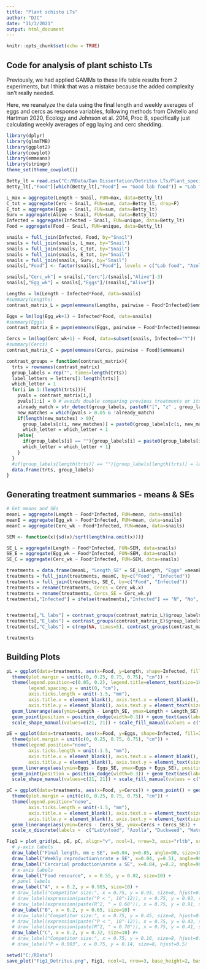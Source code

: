 ---
title: "Plant schisto LTs"
author: "DJC"
date: "11/3/2021"
output: html_document
---

```{r setup, include=FALSE}
knitr::opts_chunk$set(echo = TRUE)
```

## Code for analysis of plant schisto LTs
Previously, we had applied GAMMs to these life table results from 2 experiments, but I think that was a mistake because the added complexity isn't really needed.

Here, we reanalyze the data using the final length and weekly averages of eggs and cercs as response variables, following methods from Civitello and Hartman 2020, Ecology and Johnson et al. 2014, Proc B, specifically just calculating weekly averages of egg laying and cerc shedding.
```{r packages, message=FALSE}
library(dplyr)
library(glmmTMB)
library(ggplot2)
library(cowplot)
library(emmeans)
library(stringr)
theme_set(theme_cowplot())
```


```{r data}
Betty_lt = read.csv("C:/RData/Dan Dissertation/Detritus LTs/Plant_species_LT.csv")
Betty_lt[,"Food"][which(Betty_lt[,"Food"] == "Good lab food")] = "Lab food"

L_max = aggregate(Length ~ Snail, FUN=max, data=Betty_lt)
C_tot = aggregate(Cerc ~ Snail, FUN=sum, data=Betty_lt, drop=F)
E_tot = aggregate(Eggs ~ Snail, FUN=sum, data=Betty_lt)
Surv = aggregate(Alive ~ Snail, FUN=sum, data=Betty_lt)
Infected = aggregate(Infected ~ Snail, FUN=unique, data=Betty_lt)
Food = aggregate(Food ~ Snail, FUN=unique, data=Betty_lt)

snails = full_join(Infected, Food, by="Snail")
snails = full_join(snails, L_max, by="Snail")
snails = full_join(snails, C_tot, by="Snail")
snails = full_join(snails, E_tot, by="Snail")
snails = full_join(snails, Surv, by="Snail")
snails[,"Food"] <- factor(snails[,"Food"], levels = c("Lab food", "Azolla", "Duckweed", "Water hyacinth", "Water lettuce"))
```

```{r per_week_analysis}
snails[,"Cerc_wk"] = snails[,"Cerc"]/(snails[,"Alive"]-3)
snails[,"Egg_wk"] = snails[,"Eggs"]/(snails[,"Alive"])

Lengths = lm(Length ~ Infected*Food, data=snails)
#summary(Lengths)
contrast_matrix_L = pwpm(emmeans(Lengths, pairwise ~ Food*Infected)$emmeans)

Eggs = lm(log(Egg_wk+1) ~ Infected*Food, data=snails)
#summary(Eggs)
contrast_matrix_E = pwpm(emmeans(Eggs, pairwise ~ Food*Infected)$emmeans)

Cercs = lm(log(Cerc_wk+1) ~ Food, data=subset(snails, Infected=="Y"))
#summary(Cercs)
contrast_matrix_C = pwpm(emmeans(Cercs, pairwise ~ Food)$emmeans)


```

```{r}
contrast_groups = function(contrast_matrix){
  trts = rownames(contrast_matrix)
  group_labels = rep("", times=length(trts))
  label_letters = letters[1:length(trts)]
  which_letter = 1
  for(i in 1:(length(trts))){
    pvals = contrast_matrix[i,]
    pvals[1:i] = 0 # avoids double comparing previous treatments or itself to itself
    already_match = str_detect(group_labels, paste0("[", "z" , group_labels[i], "]"))
    new_matches = which(pvals > 0.05 & !already_match)
    if(length(new_matches) > 0){
      group_labels[c(i, new_matches)] = paste0(group_labels[c(i, new_matches)], label_letters[which_letter])
      which_letter = which_letter + 1
    }else{
      if(group_labels[i] == ""){group_labels[i] = paste0(group_labels[i], label_letters[which_letter])
      which_letter = which_letter + 1}
    }
  }
  #if(group_labels[length(trts)] == ""){group_labels[length(trts)] = label_letters[which_letter]}
  data.frame(trts, group_labels)
}

```


## Generating treatment summaries - means & SEs
```{r treatments}
# Get means and SEs
meanL = aggregate(Length ~ Food*Infected, FUN=mean, data=snails)
meanE = aggregate(Egg_wk ~ Food*Infected, FUN=mean, data=snails)
meanC = aggregate(Cerc_wk ~ Food*Infected, FUN=mean, data=snails)

SEM <- function(x){sd(x)/sqrt(length(na.omit(x)))}

SE_L = aggregate(Length ~ Food*Infected, FUN=SEM, data=snails)
SE_E = aggregate(Egg_wk ~ Food*Infected, FUN=SEM, data=snails)
SE_C = aggregate(Cerc_wk ~ Food*Infected, FUN=SEM, data=snails)

treatments = data.frame(meanL, "Length_SE" = SE_L$Length, "Eggs" =meanE$Egg_wk, "Eggs_SE" = SE_E$Egg_wk)
treatments = full_join(treatments, meanC, by=c("Food", "Infected"))
treatments = full_join(treatments, SE_C, by=c("Food", "Infected"))
treatments = rename(treatments, Cercs = Cerc_wk.x)
treatments = rename(treatments, Cercs_SE = Cerc_wk.y)
treatments[,"Infected"] = ifelse(treatments[,"Infected"] == "N", "No", "Yes")


treatments[,"L_labs"] = contrast_groups(contrast_matrix_L)$group_labels
treatments[,"E_labs"] = contrast_groups(contrast_matrix_E)$group_labels
treatments[,"C_labs"] = c(rep(NA, times=5), contrast_groups(contrast_matrix_C)$group_labels)

treatments

```


## Building Plots

```{r plots}
pL = ggplot(data=treatments, aes(x=Food, y=Length, shape=Infected, fill=Infected)) + 
  theme(plot.margin = unit(c(0, 0.25, 0.75, 0.75), "cm")) + 
  theme(legend.position=c(0.05, 0.2), legend.title=element_text(size=10), legend.text=element_text(size=9), legend.spacing.x = unit(0, "cm"), 
        legend.spacing.y = unit(0, "cm"),
        axis.ticks.length = unit(-1.5, "mm"),
        axis.title.x = element_blank(), axis.text.x = element_blank(),
        axis.title.y = element_blank(), axis.text.y = element_text(size=8, margin = margin(r=3))) + 
  geom_linerange(aes(ymin=Length - Length_SE, ymax=Length + Length_SE), position = position_dodge(width=0.3)) +
  geom_point(position = position_dodge(width=0.3)) + geom_text(aes(label=L_labs), position = position_dodge(width=1.2)) +
  scale_shape_manual(values=c(21, 21)) + scale_fill_manual(values = c("white", "black")) + ylim(c(0,20))

pE = ggplot(data=treatments, aes(x=Food, y=Eggs, shape=Infected, fill=Infected)) + 
  theme(plot.margin = unit(c(0, 0.25, 0.75, 0.75), "cm")) + 
  theme(legend.position="none",
        axis.ticks.length = unit(-1.5, "mm"),
        axis.title.x = element_blank(), axis.text.x = element_blank(),
        axis.title.y = element_blank(), axis.text.y = element_text(size=8, margin = margin(r=3))) + 
  geom_linerange(aes(ymin=Eggs - Eggs_SE, ymax=Eggs + Eggs_SE), position = position_dodge(width=0.3)) +
  geom_point(position = position_dodge(width=0.3)) + geom_text(aes(label=E_labs), position = position_dodge(width=1.1)) +
  scale_shape_manual(values=c(21, 21)) + scale_fill_manual(values = c("white", "black"))

pC = ggplot(data=treatments, aes(x=Food, y=Cercs)) + geom_point() + geom_text(aes(label=C_labs), nudge_x = 0.2) +
  theme(plot.margin = unit(c(0, 0.25, 0.75, 0.75), "cm")) + 
  theme(legend.position="none", 
        axis.ticks.length = unit(-1.5, "mm"),
        axis.title.x = element_blank(), axis.text.x = element_text(size=8, margin = margin(t=3)),
        axis.title.y = element_blank(), axis.text.y = element_text(size=8, margin = margin(r=3))) + ylim(c(0,1300)) +
  geom_linerange(aes(ymin=Cercs - Cercs_SE, ymax=Cercs + Cercs_SE)) +
  scale_x_discrete(labels =  c("Lab\nfood", "Azolla", "Duckweed", "Water\nhyacinth", "Water\nlettuce"))


```


```{r plot_grid}
Fig1 = plot_grid(pL, pE, pC, align="v", ncol=1, nrow=3, axis="rltb", scale=1) +
  # y-axis labels
  draw_label("Final length, mm ± SE", x=0.04, y=0.85, angle=90, size=10) +
  draw_label("Weekly reproduction\nrate ± SE", x=0.04, y=0.51, angle=90, size=10) +
  draw_label("Cercarial production\nrate ± SE", x=0.04, y=0.2, angle=90, size=10) +
  # x-axis labels
  draw_label("Food resource", x = 0.55, y = 0.02, size=10) +
  # panel labels
  draw_label("A", x = 0.2, y = 0.985, size=10) + 
  # draw_label("Competitor size:", x = 0.75, y = 0.95, size=8, hjust=0.5) +
  # draw_label(expression(paste("P < ", 10^-12)), x = 0.75, y = 0.93, size=8, hjust=0.5) +
  # draw_label(expression(paste(R^2, " = 0.68")), x = 0.75, y = 0.91, size=8, hjust=0.5) +
  draw_label("B", x = 0.2, y = 0.65, size=10) +
  # draw_label("Competitor size:", x = 0.75, y = 0.45, size=8, hjust=0.5) +
  # draw_label(expression(paste("P < ", 10^-12)), x = 0.75, y = 0.43, size=8, hjust=0.5) +
  # draw_label(expression(paste(R^2, " = 0.70")), x = 0.75, y = 0.41, size=8, hjust=0.5) +
  draw_label("C", x = 0.2, y = 0.32, size=10) #+
  # draw_label("Competitor size:", x = 0.75, y = 0.16, size=8, hjust=0.5) +
  # draw_label("P = 0.003", x = 0.75, y = 0.14, size=8, hjust=0.5)

setwd("C:/RData")
save_plot("Fig1_Detritus.png", Fig1, ncol=1, nrow=3, base_height=2, base_aspect_ratio = 1.75, dpi=600, units="in")

```

